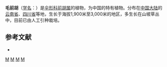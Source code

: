 {{NoteTA|G1=LS}}
{{Speciesbox 
| genus = Peucedanum
| species = pubescens
| authority = Hand.-Mazz.
}}

'''毛前胡'''（[[学名|学名]]：{{lang|la|''Peucedanum pubescens''}}）是[[伞形科|伞形科]][[前胡属|前胡属]]的植物，为中国的特有植物。分布在[[中国大陆|中国大陆]]的 [[云南省|云南省]]、[[四川省|四川省]]等地，生长于海拔1,900米至3,000米的地区，多生长在山坡草丛中，目前已由人工引种栽培。

== 参考文献 ==
<div class="references-small">
* {{cite web| url =http://www.bioinfo.cn/db05/KmzwSpecies.php?action=view&id=22988| title =毛前胡| work =《中国高等植物数据库全库》| publisher =中国科学院微生物研究所| author =昆明植物研究所| accessdate =2009-02-25| deadurl =yes| archiveurl =https://web.archive.org/web/20160305022529/http://www.bioinfo.cn/db05/KmzwSpecies.php?action=view&id=22988| archivedate =2016-03-05}}
</div>
{{Taxonbar|from=Q11126460}}

[[Category:前胡属|M]]
[[Category:中國特有植物|M]]
[[Category:云南植物|M]]
[[Category:四川植物|M]]
